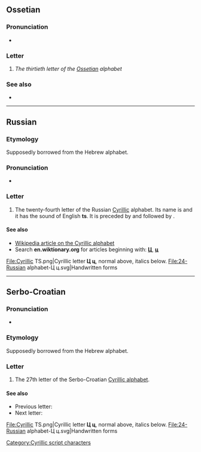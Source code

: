 {{character info/new}}
{{also|џ|Ц|-ц}}
==Ossetian==

===Pronunciation===
* {{qualifier|phoneme}} {{IPA|/t͡s/|lang=os}}

===Letter===
{{head|os|letter|sc=Cyrl|upper case|Ц}}

# ''The thirtieth letter of the [[Ossetian]] alphabet''

===See also===
* {{list:Cyrillic script letters/os}}

----

==Russian==
{{wikipedia|Tse (Cyrillic)}}

===Etymology===
Supposedly borrowed from the Hebrew alphabet.

===Pronunciation===
* {{ru-IPA}}

===Letter===
{{head|ru|letter|lower case||upper case|Ц}}

# The twenty-fourth letter of the Russian [[Cyrillic]] alphabet. Its name is {{m|ru|цэ}} and it has the sound of English '''ts'''. It is preceded by {{m|ru|х|Х}} and followed by {{m|ru|ч|Ч}}.

====See also====
* [[w:Cyrillic alphabet|Wikipedia article on the Cyrillic alphabet]]
* Search '''en.wiktionary.org''' for articles beginning with: '''[http://en.wiktionary.org/w/index.php?title=Special%3AAllpages&from=%D0%A6&namespace=0 Ц]''', '''[http://en.wiktionary.org/w/index.php?title=Special%3AAllpages&from=%D1%86&namespace=0 ц]'''
<gallery caption="Letter styles">
File:Cyrillic TS.png|Cyrillic letter '''Ц ц''', normal above, italics below.
File:24-Russian alphabet-Ц ц.svg|Handwritten forms
</gallery>

----

==Serbo-Croatian==
{{wikipedia|Tse (Cyrillic)}}

===Pronunciation===
* {{qualifier|phoneme}} {{IPA|/ts/|lang=sh}}

===Etymology===
Supposedly borrowed from the Hebrew alphabet.

===Letter===
{{head|sh|letter|lower case||upper case|Ц|sc=Cyrl}}

# The 27th letter of the Serbo-Croatian [[Cyrillic alphabet]].

====See also====
* Previous letter: {{lang|sh|sc=Cyrl|[[х#Serbo-Croatian|х]]}}
* Next letter: {{lang|sh|sc=Cyrl|[[ч#Serbo-Croatian|ч]]}}
<gallery caption="Letter styles">
File:Cyrillic TS.png|Cyrillic letter '''Ц ц''', normal above, italics below.
File:24-Russian alphabet-Ц ц.svg|Handwritten forms
</gallery>

[[Category:Cyrillic script characters]]